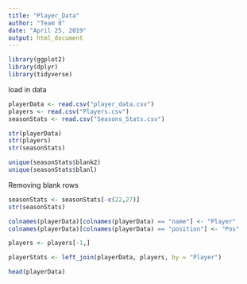 ```yaml
---
title: "Player_Data"
author: "Team 8"
date: "April 25, 2019"
output: html_document
---
```


```r
library(ggplot2)
library(dplyr)
library(tidyverse)
```
load in data
```r
playerData <- read.csv("player_data.csv")
players <- read.csv("Players.csv")
seasonStats <- read.csv("Seasons_Stats.csv")

str(playerData)
str(players)
str(seasonStats)
```

```r
unique(seasonStats$blank2)
unique(seasonStats$blanl)
```

Removing blank rows
```r
seasonStats <- seasonStats[-c(22,27)]
str(seasonStats)
```
```r
colnames(playerData)[colnames(playerData) == "name"] <- "Player"
colnames(playerData)[colnames(playerData) == "position"] <- "Pos"

players <- players[-1,]

playerStats <- left_join(playerData, players, by = "Player")

head(playerData)
```